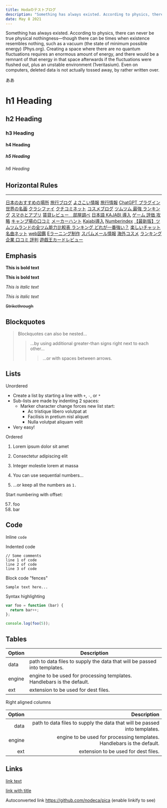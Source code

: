 ```yaml
---
title: Hodaのテストブログ
description: "Something has always existed. According to physics, there can never be true physical nothingness—though there can be times when existence resembles nothing, such as a vacuum (the state of minimum possible energy) (Phys.org). Creating a space where there are no quantum."
date: May 8 2021
---
```


Something has always existed. According to physics, there can never be true physical nothingness—though there can be times when existence resembles nothing, such as a vacuum (the state of minimum possible energy) (Phys.org). Creating a space where there are no quantum fluctuations requires an enormous amount of energy, and there would be a remnant of that energy in that space afterwards if the fluctuations were flushed out, plus an unstable environment (1veritasium). Even on computers, deleted data is not actually tossed away, by rather written over.

ああ

# h1 Heading

## h2 Heading

### h3 Heading

#### h4 Heading

##### h5 Heading

###### h6 Heading

## Horizontal Rules

---

[日本のおすすめの場所](https://mymikke.com/)
[旅行ブログ](https://waction.org/)
[よさこい情報](https://yosakoilove.com/)
[旅行情報](https://jp.mymikke.com/)
[ChatGPT プラグイン](https://waction.org/chatgpt-plugin-list/)
[世界の名画](https://wikimeiga.com/)
[クラシファイ](https://kurashify.com/)
[クチコミネット](https://ktkm.net)
[コスメブログ](https://73canvas.com/)
[ツムツム  最強 ランキング](https://geimy.com/pair-tsum-ranking/?swcfpc=1)
[スマホとアプリ](https://app2spec.com/)
[賃貸レビュー　部屋調べ](https://heyashirabe.com/)
[日本語 KAJABI 導入](https://japan.mykajabi.com)
[ゲーム 評価 攻略](https://geimy.com)
[キャンプ場の口コミ](https://hodagori.com/)
[メーカーハント](https://maker-hunt.com/)
[Kajabi導入](https://linktr.ee/hodakato)
[Numberindex](https://number-index.com/)
[【最新版】ツムツムランドの全ツム能力比較表 ランキング どれが一番強い？](https://geimy.com/tusmtusmland/)
[楽しいチャット](https://telchat.net/)
[名曲ネット](https://meikyoku.net/)
[web図鑑](https://webzukan.com/)
[Eラーニング制作](https://hodakakato.com/)
[スパムメール情報](https://spamu.link/)
[海外コスメ](https://hotcosme.com/)
[ランキング](https://rankpanda.net/)
[企業 口コミ 評判](https://9lient.com/)
[遊戯王カードレビュー](https://jp.yugioo.com/)


## Emphasis

**This is bold text**

**This is bold text**

_This is italic text_

_This is italic text_

~~Strikethrough~~

## Blockquotes

> Blockquotes can also be nested...
>
> > ...by using additional greater-than signs right next to each other...
> >
> > > ...or with spaces between arrows.

## Lists

Unordered

- Create a list by starting a line with `+`, `-`, or `*`
- Sub-lists are made by indenting 2 spaces:
  - Marker character change forces new list start:
    - Ac tristique libero volutpat at
    * Facilisis in pretium nisl aliquet
    - Nulla volutpat aliquam velit
- Very easy!

Ordered

1. Lorem ipsum dolor sit amet
2. Consectetur adipiscing elit
3. Integer molestie lorem at massa

4. You can use sequential numbers...
5. ...or keep all the numbers as `1.`

Start numbering with offset:

57. foo
1. bar

## Code

Inline `code`

Indented code

    // Some comments
    line 1 of code
    line 2 of code
    line 3 of code

Block code "fences"

```
Sample text here...
```

Syntax highlighting

```js
var foo = function (bar) {
  return bar++;
};

console.log(foo(5));
```

## Tables

| Option | Description                                                               |
| ------ | ------------------------------------------------------------------------- |
| data   | path to data files to supply the data that will be passed into templates. |
| engine | engine to be used for processing templates. Handlebars is the default.    |
| ext    | extension to be used for dest files.                                      |

Right aligned columns

| Option |                                                               Description |
| -----: | ------------------------------------------------------------------------: |
|   data | path to data files to supply the data that will be passed into templates. |
| engine |    engine to be used for processing templates. Handlebars is the default. |
|    ext |                                      extension to be used for dest files. |

## Links

[link text](http://dev.nodeca.com)

[link with title](http://nodeca.github.io/pica/demo/ "title text!")

Autoconverted link https://github.com/nodeca/pica (enable linkify to see)

